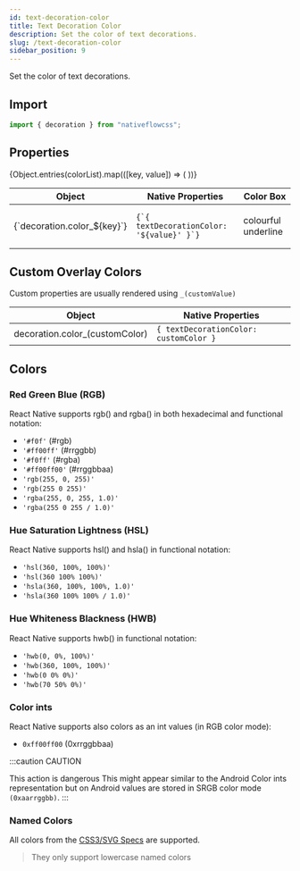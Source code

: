```yaml
---
id: text-decoration-color
title: Text Decoration Color
description: Set the color of text decorations.
slug: /text-decoration-color
sidebar_position: 9
---
```



Set the color of text decorations.

## Import

```js title="src/screens/Component.js"
import { decoration } from "nativeflowcss";
```

## Properties

<div class="scrollable-box">
  <table>
    <thead>
      <tr>
        <th>Object</th>
        <th>Native Properties</th>
        <th>Color Box</th>
      </tr>
    </thead>
    <tbody>
      {Object.entries(colorList).map(([key, value]) => (
        <React.Fragment key={key}>
          <tr>
            <td>{`decoration.color_${key}`}</td>
            <td>
              <code>{`{ textDecorationColor: '${value}' }`}</code>
            </td>
            <td>
              <p
                style={{
                  width: "200px",
                  height: "20px",
                  margin: "auto",
                  textDecoration: "underline",
                  textDecorationColor: `${value}`,
                }}
              >
                colourful underline
              </p>
            </td>
          </tr>
        </React.Fragment>
      ))}
    </tbody>
  </table>
</div>

## Custom Overlay Colors

Custom properties are usually rendered using `_(customValue)`

| Object                    | Native Properties                  |
| ------------------------- | ---------------------------------- |
| decoration.color_(customColor) | `{ textDecorationColor: customColor }` |

## Colors

### Red Green Blue (RGB)

React Native supports rgb() and rgba() in both hexadecimal and functional notation:

- `'#f0f'` (#rgb)
- `'#ff00ff'` (#rrggbb)
- `'#f0ff'` (#rgba)
- `'#ff00ff00'` (#rrggbbaa)
- `'rgb(255, 0, 255)'`
- `'rgb(255 0 255)'`
- `'rgba(255, 0, 255, 1.0)'`
- `'rgba(255 0 255 / 1.0)'`

### Hue Saturation Lightness (HSL)

React Native supports hsl() and hsla() in functional notation:

- `'hsl(360, 100%, 100%)'`
- `'hsl(360 100% 100%)'`
- `'hsla(360, 100%, 100%, 1.0)'`
- `'hsla(360 100% 100% / 1.0)'`

### Hue Whiteness Blackness (HWB)

React Native supports hwb() in functional notation:

- `'hwb(0, 0%, 100%)'`
- `'hwb(360, 100%, 100%)'`
- `'hwb(0 0% 0%)'`
- `'hwb(70 50% 0%)'`

### Color ints

React Native supports also colors as an int values (in RGB color mode):

- `0xff00ff00` (0xrrggbbaa)

:::caution CAUTION

This action is dangerous
This might appear similar to the Android Color ints representation but on Android values are stored in SRGB color mode `(0xaarrggbb)`.
:::

### Named Colors

All colors from the [CSS3/SVG Specs](https://www.w3.org/TR/css-color-3/#svg-color) are supported.

> They only support lowercase named colors
